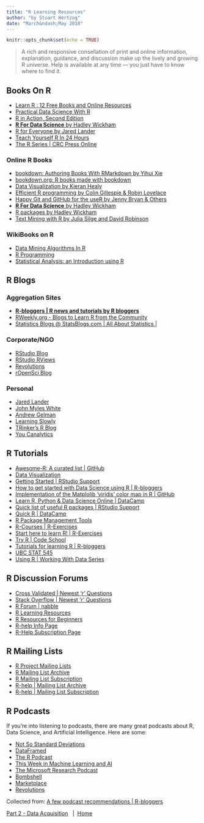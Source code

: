 ```yaml
---
title: "R Learning Resources"
author: "by Stuart Hertzog"
date: "March&ndash;May 2018"
---
```


<script>
    $(document).ready(function() {
      $items = $('div#TOC li');
      $items.each(function(idx) {
        num_ul = $(this).parentsUntil('#TOC').length;
        $(this).css({'text-indent': num_ul * 10, 'padding-left': 0});
      });

    });
</script>

```r
knitr::opts_chunk$set(echo = TRUE)
```

> A rich and responsive consellation of print and online information, explanation, guidance, and discussion make up the lively and growing R universe. Help is available at any time --- you just have to know where to find it.

## Books On R

* [Learn R : 12 Free Books and Online Resources](http://ucanalytics.com/blogs/learn-r-12-books-and-online-resources/)
* [Practical Data Science With R](https://www.manning.com/books/practical-data-science-with-r)
* [R in Action, Second Edition](https://www.manning.com/books/r-in-action-second-edition?a_bid=5c2b1e1d&a_aid=RiA2ed)
* [**R For Data Science** by Hadley Wickham](https://www.amazon.com/R-Data-Science-Hadley-Wickham/dp/1491910399/ref=as_li_ss_tl?ie=UTF8&qid=1469550189&sr=8-1&keywords=R+for+data+science&linkCode=sl1&tag=devtools-20&linkId=6fe0069f9605cf847ed96c191f4e84dd)
* [R for Everyone by Jared Lander](https://www.jaredlander.com/r-for-everyone/)
* [Teach Yourself R In 24 Hours](https://www.informit.com/store/r-in-24-hours-sams-teach-yourself-9780672338489)
* [The R Series | CRC Press Online](https://www.crcpress.com/Chapman--HallCRC-The-R-Series/book-series/CRCTHERSER)

### Online R Books
 
* [bookdown: Authoring Books With RMarkdown by Yihui Xie](https://bookdown.org/yihui/bookdown/)
* [bookdown.org: R books made with bookdown](https://bookdown.org/)
* [Data Visualization by Kieran Healy](http://socviz.co/index.html)
* [Efficient R programming by Colin Gillespie &amp;
Robin Lovelace](https://csgillespie.github.io/efficientR/)
* [Happy Git and GitHub for the useR by Jenny Bryan &amp; Others](http://happygitwithr.com/)
* [**R For Data Science** by Hadley Wickham](http://r4ds.had.co.nz/)
* [R packages by Hadley Wickham](http://r-pkgs.had.co.nz/)
* [Text Mining with R by Julia Silge and David Robinson](https://www.tidytextmining.com/)

### WikiBooks on R

* [Data Mining Algorithms In R](https://en.wikibooks.org/wiki/Data_Mining_Algorithms_In_R)
* [R Programming](https://en.wikibooks.org/wiki/R_Programming)
* [Statistical Analysis: an Introduction using R](https://en.wikibooks.org/wiki/Statistical_Analysis:_an_Introduction_using_R)

## R Blogs

### Aggregation Sites

* [**R-bloggers | R news and tutorials by R bloggers**](https://www.r-bloggers.com/)
* [RWeekly.org - Blogs to Learn R from the Community](https://rweekly.org/)
* [Statistics Blogs @ StatsBlogs.com | All About Statistics |](http://www.statsblogs.com/)

### Corporate/NGO 

* [RStudio Blog](https://blog.rstudio.org/)
* [RStudio RViews](https://rviews.rstudio.com/)
* [Revolutions](http://blog.revolutionanalytics.com/)
* [rOpenSci Blog](https://ropensci.org/blog/)

### Personal

* [Jared Lander](https://www.jaredlander.com/)
* [John Myles White](http://www.johnmyleswhite.com/)
* [Andrew Gelman](http://andrewgelman.com/)
* [Learning Slowly](https://jehrlinger.wordpress.com/)
* [TRinker's R Blog](https://trinkerrstuff.wordpress.com/)
* [You Canalytics](http://ucanalytics.com/blogs/)

## R Tutorials

* [Awesome-R: A curated list | GitHub](https://github.com/qinwf/awesome-R)
* [Data Visualization](http://socviz.co/index.html)
* [Getting Started | RStudio Support](https://support.rstudio.com/hc/en-us/sections/200271437-Getting-Started)
* [How to get started with Data Science using R | R-bloggers](https://www.r-bloggers.com/how-to-get-started-with-data-science-using-r/)
* [Implementation of the Matplolib 'viridis' color map in R | GitHub](https://github.com/sjmgarnier/viridis)
* [Learn R, Python & Data Science Online | DataCamp](https://www.datacamp.com/)
* [Quick list of useful R packages | RStudio Support](https://support.rstudio.com/hc/en-us/articles/201057987-Quick-list-of-useful-R-packages)
* [Quick R | DataCamp](https://www.statmethods.net/r-tutorial/index.html)
* [R Package Management Tools](https://stat.ethz.ch/R-manual/R-devel/library/utils/html/packageStatus.html)
* [R-Courses | R-Exercises](https://www.r-exercises.com/r-courses/)
* [Start here to learn R! | R-Exercises](https://www.r-exercises.com/start-here-to-learn-r/)
* [Try R | Code School](http://tryr.codeschool.com/)
* [Tutorials for learning R | R-bloggers](https://www.r-bloggers.com/how-to-learn-r-2/)
* [UBC STAT 545](http://stat545.com/index.html)
* [Using R | Working With Data Series](http://mazamascience.com/WorkingWithData/?series=using-r)

## R Discussion Forums

* [Cross Validated | Newest 'r' Questions](https://stats.stackexchange.com/questions/tagged/r)
* [Stack Overflow | Newest 'r' Questions](https://stackoverflow.com/questions/tagged/r)
* [R Forum | nabble](http://r.789695.n4.nabble.com/)
* [R Learning Resources](http://r.stuzog.com/R_Learning_Resources.html)
* [R Resources for Beginners](http://www.introductoryr.co.uk/R_Resources_for_Beginners.html)
* [R-help Info Page](https://stat.ethz.ch/mailman/listinfo/r-help)
* [R-Help Subscription Page](http://r.789695.n4.nabble.com/mailing_list/MailingListOptions.jtp?forum=789696)

## R Mailing Lists

* [R Project Mailing Lists](https://www.r-project.org/mail.html)
* [R Mailing List Archive](http://r.789695.n4.nabble.com/)
* [R Mailing List Subscription](http://r.789695.n4.nabble.com/template/NamlServlet.jtp?macro=start_registration_page&nextUrl=http%3A%2F%2Fr.789695.n4.nabble.com%2F)
* [R-help | Mailing List Archive](http://r.789695.n4.nabble.com/R-help-f789696.html)
* [R-help | Mailing List Subscription](https://stat.ethz.ch/mailman/listinfo/r-help)

## R Podcasts

If you're into listening to podcasts, there are many great podcasts about R, Data Science, and Artificial Intelligence. Here are some:

- [Not So Standard Deviations](http://nssdeviations.com/)
- [DataFramed](https://www.datacamp.com/community/podcast?tap_a=5644-dce66f&tap_s=10907-287229)
- [The R Podcast](https://r-podcast.org/)
- [This Week in Machine Learning and AI](https://twimlai.com/)
- [The Microsoft Research Podcast](https://www.microsoft.com/en-us/research/blog/category/podcast/)
- [Bombshell](https://warontherocks.com/category/podcasts/bombshell/)
- [Marketplace](https://www.marketplace.org/)
- [Revolutions](http://www.revolutionspodcast.com/)

Collected from: [A few podcast recommendations | R-bloggers](https://www.r-bloggers.com/a-few-podcast-recommendations/)


<p class="bottom-navbar"><span class="bottom-navbar-contents"><span class="glyphicon glyphicon-arrow-left"> </span> [<span class="bottom-navbar-link">Part 2 - Data Acquisition</span>](R_Data_Acquisition.html)&nbsp;&nbsp; |&nbsp; [<span class="bottom-navbar-link">Home</span>](index.html)&nbsp; <span class="glyphicon glyphicon-arrow-right"></span></span></p>
